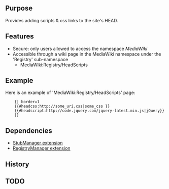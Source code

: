 {{Extension
|name        = HeadScripts
|status      = beta
|type        = parser
|hook1		 = SpecialVersionExtensionTypes
|hook2		 = BeforePageDisplay
|author      = [[user:jldupont|Jean-Lou Dupont]]
|image       =
|version     = 1.1.0
|update      =
|mediawiki   = 1.11, 1.12
|download    = [http://mediawiki.googlecode.com/svn/tags/HeadScripts/ SVN]
|readme      =
|changelog   = See SVN ($Id$)
|description = Provides adding scripts & css links to the site's HEAD. 
|parameters  =
|rights      =
|example     =
}}
== Purpose ==   
Provides adding scripts & css links to the site's HEAD. 

== Features ==
* Secure: only users allowed to access the namespace ''MediaWiki''
* Accessible through a wiki page in the MediaWiki namespace under the 'Registry' sub-namespace
** MediaWiki:Registry/HeadScripts

== Example ==
Here is an example of 'MediaWiki:Registry/HeadScripts' page:
<pre>
	{| border=1
	{{#headcss:http://some_uri.css|some_css }}	
	{{#headscript:http://code.jquery.com/jquery-latest.min.js|jQuery}}
	|}
</pre>

== Dependencies ==
* [[Extension:StubManager|StubManager extension]]
* [[Extension:RegistryManager|RegistryManager extension]]

{{Pear|HeadScripts}}

== History ==

== TODO ==
